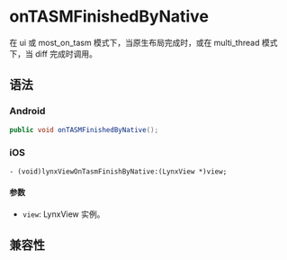 # onTASMFinishedByNative

在 ui 或 most_on_tasm 模式下，当原生布局完成时，或在 multi_thread 模式下，当 diff 完成时调用。

## 语法

### Android

```java
public void onTASMFinishedByNative();
```

### iOS

```objc
- (void)lynxViewOnTasmFinishByNative:(LynxView *)view;
```

#### 参数

- `view`: LynxView 实例。

## 兼容性


<LegacyCompatTable metadata="lynx-native-api/lynx-view-client/on-tasm-finished-by-native" />